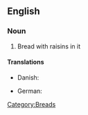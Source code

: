 ==English==

===Noun===
{{wikipedia}}
{{en-noun|sg=[[raisin]] [[bread]]|-}}

# Bread with raisins in it

====Translations====
{{trans-top|raisin bread}}
* Danish: {{t|da|rosinbrød}}
{{trans-mid}}
* German: {{t-|de|Rosinenbrot|n}}
{{trans-bottom}}

[[Category:Breads]]